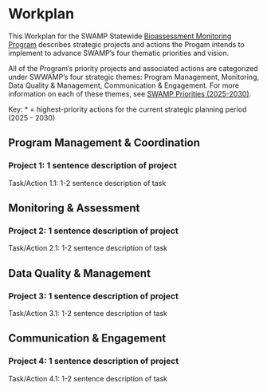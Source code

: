 # Workplan

This Workplan for the SWAMP Statewide [Bioassessment Monitoring Program](https://www.waterboards.ca.gov/water_issues/programs/swamp/bioassessment/) describes strategic projects and actions the Progam intends to implement to advance SWAMP's four thematic priorities and vision.

All of the Program's priority projects and associated actions are categorized under SWWAMP's four strategic themes: Program Management, Monitoring, Data Quality & Management, Communication & Engagement. For more information on each of these themes, see [SWAMP Priorities (2025-2030)](https://cawaterboarddatacenter.github.io/swamp-strategy/prioriites.html).

Key: \* = highest-priority actions for the current strategic planning period (2025 - 2030)

## Program Management & Coordination

### Project 1: 1 sentence description of project

Task/Action 1.1: 1-2 sentence description of task

## Monitoring & Assessment

### Project 2: 1 sentence description of project

Task/Action 2.1: 1-2 sentence description of task

## Data Quality & Management

### Project 3: 1 sentence description of project

Task/Action 3.1: 1-2 sentence description of task

## Communication & Engagement

### Project 4: 1 sentence description of project

Task/Action 4.1: 1-2 sentence description of task
